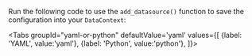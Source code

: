 
Run the following code to use the `add_datasource()` function to save the configuration into your `DataContext`:

<Tabs
  groupId="yaml-or-python"
  defaultValue='yaml'
  values={[
  {label: 'YAML', value:'yaml'},
  {label: 'Python', value:'python'},
  ]}>

<TabItem value="yaml">

```python title="Python" name="version-0.17.23 docs/docusaurus/versioned_docs/version-0.17.23/snippets/inferred_and_runtime_yaml_example.py add_datasource"
```

</TabItem>

<TabItem value="python">

```python title="Python" name="version-0.17.23 docs/docusaurus/versioned_docs/version-0.17.23/snippets/inferred_and_runtime_python_example.py add_datasource"
```

</TabItem>

</Tabs>
